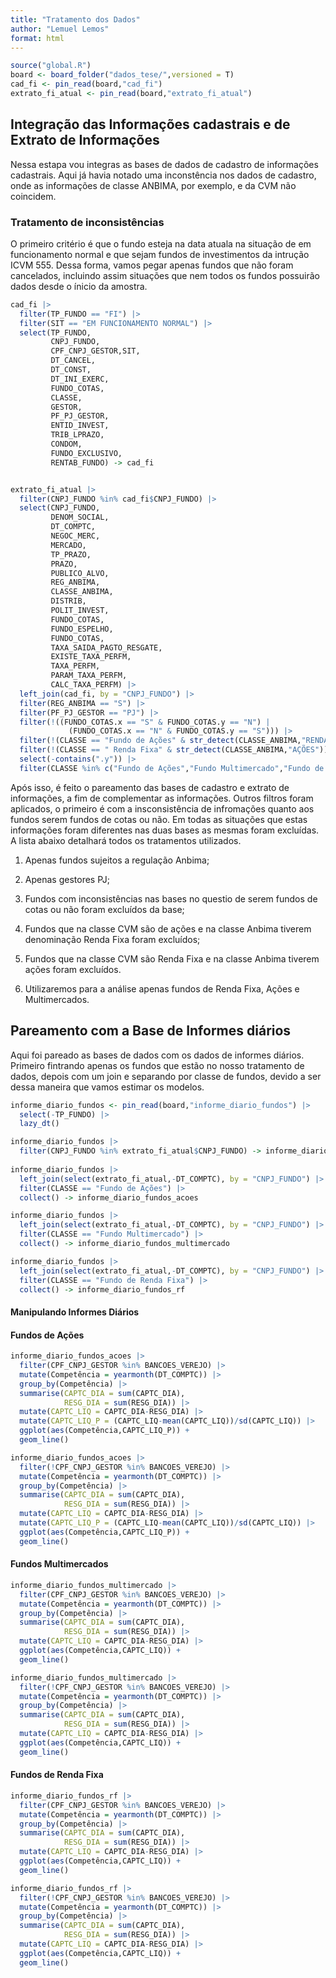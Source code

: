 ```yaml
---
title: "Tratamento dos Dados"
author: "Lemuel Lemos"
format: html
---
```


```r
source("global.R")
board <- board_folder("dados_tese/",versioned = T)
cad_fi <- pin_read(board,"cad_fi")
extrato_fi_atual <- pin_read(board,"extrato_fi_atual")
```

## Integração das Informações cadastrais e de Extrato de Informações

Nessa estapa vou integras as bases de dados de cadastro de informações cadastrais. Aqui já havia notado uma inconstência nos dados de cadastro, onde as informações de classe ANBIMA, por exemplo, e da CVM não coincidem.

### Tratamento de inconsistências

O primeiro critério é que o fundo esteja na data atuala na situação de em funcionamento normal e que sejam fundos de investimentos da intrução ICVM 555. Dessa forma, vamos pegar apenas fundos que não foram cancelados, incluindo assim situações que nem todos os fundos possuirão dados desde o ínicio da amostra.

```r
cad_fi |> 
  filter(TP_FUNDO == "FI") |> 
  filter(SIT == "EM FUNCIONAMENTO NORMAL") |> 
  select(TP_FUNDO,
         CNPJ_FUNDO,
         CPF_CNPJ_GESTOR,SIT,
         DT_CANCEL,
         DT_CONST,
         DT_INI_EXERC,
         FUNDO_COTAS,
         CLASSE,
         GESTOR,
         PF_PJ_GESTOR,
         ENTID_INVEST,
         TRIB_LPRAZO,
         CONDOM,
         FUNDO_EXCLUSIVO,
         RENTAB_FUNDO) -> cad_fi


extrato_fi_atual |> 
  filter(CNPJ_FUNDO %in% cad_fi$CNPJ_FUNDO) |> 
  select(CNPJ_FUNDO,
         DENOM_SOCIAL,
         DT_COMPTC,
         NEGOC_MERC,
         MERCADO,
         TP_PRAZO,
         PRAZO,
         PUBLICO_ALVO,
         REG_ANBIMA,
         CLASSE_ANBIMA,
         DISTRIB,
         POLIT_INVEST,
         FUNDO_COTAS,
         FUNDO_ESPELHO,
         FUNDO_COTAS,
         TAXA_SAIDA_PAGTO_RESGATE,
         EXISTE_TAXA_PERFM,
         TAXA_PERFM,
         PARAM_TAXA_PERFM,
         CALC_TAXA_PERFM) |> 
  left_join(cad_fi, by = "CNPJ_FUNDO") |>
  filter(REG_ANBIMA == "S") |> 
  filter(PF_PJ_GESTOR == "PJ") |>
  filter(!((FUNDO_COTAS.x == "S" & FUNDO_COTAS.y == "N") | 
             (FUNDO_COTAS.x == "N" & FUNDO_COTAS.y == "S"))) |> 
  filter(!(CLASSE == "Fundo de Ações" & str_detect(CLASSE_ANBIMA,"RENDA FIXA"))) |> 
  filter(!(CLASSE == " Renda Fixa" & str_detect(CLASSE_ANBIMA,"AÇÕES"))) |>
  select(-contains(".y")) |> 
  filter(CLASSE %in% c("Fundo de Ações","Fundo Multimercado","Fundo de Renda Fixa")) -> extrato_fi_atual

```

Após isso, é feito o pareamento das bases de cadastro e extrato de informações, a fim de complementar as informações. Outros filtros foram aplicados, o primeiro é com a insconsistência de infromações quanto aos fundos serem fundos de cotas ou não. Em todas as situações que estas informações foram diferentes nas duas bases as mesmas foram excluídas. A lista abaixo detalhará todos os tratamentos utilizados.

1.  Apenas fundos sujeitos a regulação Anbima;

2.  Apenas gestores PJ;

3.  Fundos com inconsistências nas bases no questio de serem fundos de cotas ou não foram excluídos da base;

4.  Fundos que na classe CVM são de ações e na classe Anbima tiverem denominação Renda Fixa foram excluídos;

5.  Fundos que na classe CVM são Renda Fixa e na classe Anbima tiverem ações foram excluídos.

6.  Utilizaremos para a análise apenas fundos de Renda Fixa, Ações e Multimercados.

## Pareamento com a Base de Informes diários

Aqui foi pareado as bases de dados com os dados de informes diários. Primeiro fintrando apenas os fundos que estão no nosso tratamento de dados, depois com um join e separando por classe de fundos, devido a ser dessa maneira que vamos estimar os modelos.

```r

informe_diario_fundos <- pin_read(board,"informe_diario_fundos") |>
  select(-TP_FUNDO) |> 
  lazy_dt()

informe_diario_fundos |> 
  filter(CNPJ_FUNDO %in% extrato_fi_atual$CNPJ_FUNDO) -> informe_diario_fundos
  
informe_diario_fundos |> 
  left_join(select(extrato_fi_atual,-DT_COMPTC), by = "CNPJ_FUNDO") |>
  filter(CLASSE == "Fundo de Ações") |> 
  collect() -> informe_diario_fundos_acoes

informe_diario_fundos |> 
  left_join(select(extrato_fi_atual,-DT_COMPTC), by = "CNPJ_FUNDO") |>
  filter(CLASSE == "Fundo Multimercado") |> 
  collect() -> informe_diario_fundos_multimercado

informe_diario_fundos |> 
  left_join(select(extrato_fi_atual,-DT_COMPTC), by = "CNPJ_FUNDO") |>
  filter(CLASSE == "Fundo de Renda Fixa") |> 
  collect() -> informe_diario_fundos_rf


```

#### Manipulando Informes Diários

#### Fundos de Ações

```r
informe_diario_fundos_acoes |> 
  filter(CPF_CNPJ_GESTOR %in% BANCOES_VEREJO) |> 
  mutate(Competência = yearmonth(DT_COMPTC)) |> 
  group_by(Competência) |> 
  summarise(CAPTC_DIA = sum(CAPTC_DIA),
            RESG_DIA = sum(RESG_DIA)) |> 
  mutate(CAPTC_LIQ = CAPTC_DIA-RESG_DIA) |> 
  mutate(CAPTC_LIQ_P = (CAPTC_LIQ-mean(CAPTC_LIQ))/sd(CAPTC_LIQ)) |> 
  ggplot(aes(Competência,CAPTC_LIQ_P)) +
  geom_line()
```

```r
informe_diario_fundos_acoes |> 
  filter(!CPF_CNPJ_GESTOR %in% BANCOES_VEREJO) |> 
  mutate(Competência = yearmonth(DT_COMPTC)) |> 
  group_by(Competência) |> 
  summarise(CAPTC_DIA = sum(CAPTC_DIA),
            RESG_DIA = sum(RESG_DIA)) |> 
  mutate(CAPTC_LIQ = CAPTC_DIA-RESG_DIA) |> 
  mutate(CAPTC_LIQ_P = (CAPTC_LIQ-mean(CAPTC_LIQ))/sd(CAPTC_LIQ)) |> 
  ggplot(aes(Competência,CAPTC_LIQ_P)) +
  geom_line()
```

#### Fundos Multimercados

```r
informe_diario_fundos_multimercado |> 
  filter(CPF_CNPJ_GESTOR %in% BANCOES_VEREJO) |>
  mutate(Competência = yearmonth(DT_COMPTC)) |> 
  group_by(Competência) |> 
  summarise(CAPTC_DIA = sum(CAPTC_DIA),
            RESG_DIA = sum(RESG_DIA)) |> 
  mutate(CAPTC_LIQ = CAPTC_DIA-RESG_DIA) |> 
  ggplot(aes(Competência,CAPTC_LIQ)) +
  geom_line()
```

```r
informe_diario_fundos_multimercado |> 
  filter(!CPF_CNPJ_GESTOR %in% BANCOES_VEREJO) |>
  mutate(Competência = yearmonth(DT_COMPTC)) |> 
  group_by(Competência) |> 
  summarise(CAPTC_DIA = sum(CAPTC_DIA),
            RESG_DIA = sum(RESG_DIA)) |> 
  mutate(CAPTC_LIQ = CAPTC_DIA-RESG_DIA) |> 
  ggplot(aes(Competência,CAPTC_LIQ)) +
  geom_line()
```

#### Fundos de Renda Fixa

```r
informe_diario_fundos_rf |> 
  filter(CPF_CNPJ_GESTOR %in% BANCOES_VEREJO) |>
  mutate(Competência = yearmonth(DT_COMPTC)) |> 
  group_by(Competência) |> 
  summarise(CAPTC_DIA = sum(CAPTC_DIA),
            RESG_DIA = sum(RESG_DIA)) |> 
  mutate(CAPTC_LIQ = CAPTC_DIA-RESG_DIA) |> 
  ggplot(aes(Competência,CAPTC_LIQ)) +
  geom_line()
```

```r
informe_diario_fundos_rf |> 
  filter(!CPF_CNPJ_GESTOR %in% BANCOES_VEREJO) |>
  mutate(Competência = yearmonth(DT_COMPTC)) |> 
  group_by(Competência) |> 
  summarise(CAPTC_DIA = sum(CAPTC_DIA),
            RESG_DIA = sum(RESG_DIA)) |> 
  mutate(CAPTC_LIQ = CAPTC_DIA-RESG_DIA) |> 
  ggplot(aes(Competência,CAPTC_LIQ)) +
  geom_line()
```
